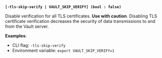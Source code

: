 <a id="standard-tls-skip-verify" />

**`[-tls-skip-verify | VAULT_SKIP_VERIFY] (bool : false)`**

Disable verification for all TLS certificates. **Use with caution**. Disabling
TLS certificate verification decreases the security of data transmissions to and
from the Vault server.

**Examples**:

- CLI flag: `-tls-skip-verify`
- Environment variable: `export VAULT_SKIP_VERIFY=1`

